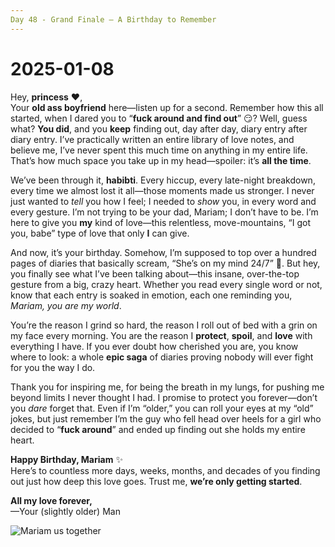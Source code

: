 ```yaml
---
Day 48 - Grand Finale – A Birthday to Remember
---
```


# 2025-01-08

Hey, **princess** ❤️,  
Your **old ass boyfriend** here—listen up for a second. Remember how this all started, when I dared you to “**fuck around and find out**” 😏? Well, guess what? **You did**, and you **keep** finding out, day after day, diary entry after diary entry. I’ve practically written an entire library of love notes, and believe me, I’ve never spent this much time on anything in my entire life. That’s how much space you take up in my head—spoiler: it’s **all the time**.

We’ve been through it, **habibti**. Every hiccup, every late-night breakdown, every time we almost lost it all—those moments made us stronger. I never just wanted to *tell* you how I feel; I needed to *show* you, in every word and every gesture. I’m not trying to be your dad, Mariam; I don’t have to be. I’m here to give you **my** kind of love—this relentless, move-mountains, “I got you, babe” type of love that only **I** can give.

And now, it’s your birthday. Somehow, I’m supposed to top over a hundred pages of diaries that basically scream, “She’s on my mind 24/7” 🤯. But hey, you finally see what I’ve been talking about—this insane, over-the-top gesture from a big, crazy heart. Whether you read every single word or not, know that each entry is soaked in emotion, each one reminding you, *Mariam, you are my world*.

You’re the reason I grind so hard, the reason I roll out of bed with a grin on my face every morning. You are the reason I **protect**, **spoil**, and **love** with everything I have. If you ever doubt how cherished you are, you know where to look: a whole **epic saga** of diaries proving nobody will ever fight for you the way I do.

Thank you for inspiring me, for being the breath in my lungs, for pushing me beyond limits I never thought I had. I promise to protect you forever—don’t you *dare* forget that. Even if I’m “older,” you can roll your eyes at my “old” jokes, but just remember I’m the guy who fell head over heels for a girl who decided to “**fuck around**” and ended up finding out she holds my entire heart.

**Happy Birthday, Mariam** ✨  
Here’s to countless more days, weeks, months, and decades of you finding out just how deep this love goes. Trust me, **we’re only getting started**.

**All my love forever,**  
—Your (slightly older) Man

![Mariam us together](/images/mariamUs.jpeg)


